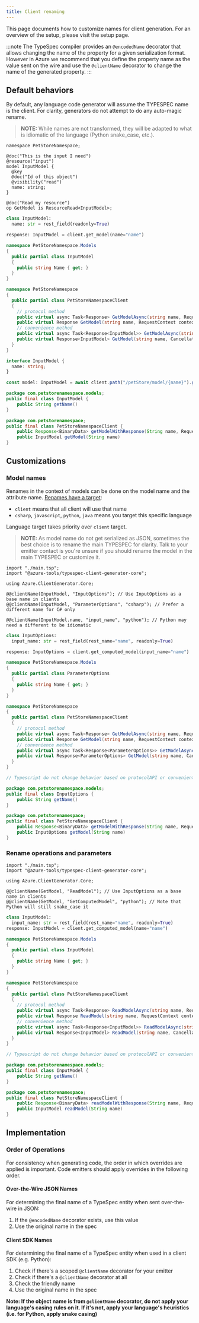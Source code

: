 ```yaml
---
title: Client renaming
---
```



This page documents how to customize names for client generation. For an overview of the setup, please visit the setup page.

:::note
The TypeSpec compiler provides an `@encodedName` decorator that allows changing the name of the property for a given serialization format.
However in Azure we recommend that you define the property name as the value sent on the wire and use the `@clientName` decorator to change the name of the generated property.
:::

## Default behaviors

By default, any language code generator will assume the TYPESPEC name is the client. For clarity, generators do not attempt to do any auto-magic rename.

> **NOTE:** While names are not transformed, they will be adapted to what is idiomatic of the language (Python snake_case, etc.).

<ClientTabs>

```typespec title=main.tsp
namespace PetStoreNamespace;

@doc("This is the input I need")
@resource("input")
model InputModel {
  @key
  @doc("Id of this object")
  @visibility("read")
  name: string;
}

@doc("Read my resource")
op GetModel is ResourceRead<InputModel>;
```

```python
class InputModel:
  name: str = rest_field(readonly=True)

response: InputModel = client.get_model(name="name")
```

```csharp
namespace PetStoreNamespace.Models
{
  public partial class InputModel
  {
    public string Name { get; }
  }
}

namespace PetStoreNamespace
{
  public partial class PetStoreNamespaceClient
  {
    // protocol method
    public virtual async Task<Response> GetModelAsync(string name, RequestContext context) {}
    public virtual Response GetModel(string name, RequestContext context) {}
    // convenience method
    public virtual async Task<Response<InputModel>> GetModelAsync(string name, CancellationToken cancellationToken = default) {}
    public virtual Response<InputModel> GetModel(string name, CancellationToken cancellationToken = default) {}
  }
}
```

```typescript
interface InputModel {
  name: string;
}

const model: InputModel = await client.path("/petStore/model/{name}").get();
```

```java
package com.petstorenamespace.models;
public final class InputModel {
    public String getName()
}

package com.petstorenamespace;
public final class PetStoreNamespaceClient {
    public Response<BinaryData> getModelWithResponse(String name, RequestOptions requestOptions)
    public InputModel getModel(String name)
}
```

</ClientTabs>

## Customizations

### Model names

Renames in the context of models can be done on the model name and the attribute name. [Renames have a target](https://microsoft.github.io/typespec/standard-library/projected-names#known-targets):

- `client` means that all client will use that name
- `csharp`, `javascript`, `python`, `java` means you target this specific language

Language target takes priority over `client` target.

> **NOTE:** As model name do not get serialized as JSON, sometimes the best choice is to rename the main TYPESPEC for clarity. Talk to your emitter contact is you're unsure
> if you should rename the model in the main TYPESPEC or customize it.

<ClientTabs>

```typespec title=client.tsp
import "./main.tsp";
import "@azure-tools/typespec-client-generator-core";

using Azure.ClientGenerator.Core;

@@clientName(InputModel, "InputOptions"); // Use InputOptions as a base name in clients
@@clientName(InputModel, "ParameterOptions", "csharp"); // Prefer a different name for C# only

@@clientName(InputModel.name, "input_name", "python"); // Python may need a different to be idiomatic
```

```python
class InputOptions:
  input_name: str = rest_field(rest_name="name", readonly=True)

response: InputOptions = client.get_computed_model(input_name="name")
```

```c#
namespace PetStoreNamespace.Models
{
  public partial class ParameterOptions
  {
    public string Name { get; }
  }
}

namespace PetStoreNamespace
{
  public partial class PetStoreNamespaceClient
  {
    // protocol method
    public virtual async Task<Response> GetModelAsync(string name, RequestContext context) {}
    public virtual Response GetModel(string name, RequestContext context) {}
    // convenience method
    public virtual async Task<Response<ParameterOptions>> GetModelAsync(string name, CancellationToken cancellationToken = default) {}
    public virtual Response<ParameterOptions> GetModel(string name, CancellationToken cancellationToken = default) {}
  }
}
```

```typescript
// Typescript do not change behavior based on protocolAPI or convenientAPI
```

```java
package com.petstorenamespace.models;
public final class InputOptions {
    public String getName()
}

package com.petstorenamespace;
public final class PetStoreNamespaceClient {
    public Response<BinaryData> getModelWithResponse(String name, RequestOptions requestOptions)
    public InputOptions getModel(String name)
}
```

</ClientTabs>

### Rename operations and parameters

<ClientTabs>

```typespec title=client.tsp
import "./main.tsp";
import "@azure-tools/typespec-client-generator-core";

using Azure.ClientGenerator.Core;

@@clientName(GetModel, "ReadModel"); // Use InputOptions as a base name in clients
@@clientName(GetModel, "GetComputedModel", "python"); // Note that Python will still snake_case it
```

```python
class InputModel:
  input_name: str = rest_field(rest_name="name", readonly=True)
response: InputModel = client.get_computed_model(name="name")
```

```csharp
namespace PetStoreNamespace.Models
{
  public partial class InputModel
  {
    public string Name { get; }
  }
}

namespace PetStoreNamespace
{
  public partial class PetStoreNamespaceClient
  {
    // protocol method
    public virtual async Task<Response> ReadModelAsync(string name, RequestContext context) {}
    public virtual Response ReadModel(string name, RequestContext context) {}
    // convenience method
    public virtual async Task<Response<InputModel>> ReadModelAsync(string name, CancellationToken cancellationToken = default) {}
    public virtual Response<InputModel> ReadModel(string name, CancellationToken cancellationToken = default) {}
  }
}
```

```typescript
// Typescript do not change behavior based on protocolAPI or convenientAPI
```

```java
package com.petstorenamespace.models;
public final class InputModel {
    public String getName()
}

package com.petstorenamespace;
public final class PetStoreNamespaceClient {
    public Response<BinaryData> readModelWithResponse(String name, RequestOptions requestOptions)
    public InputModel readModel(String name)
}
```

</ClientTabs>

## Implementation

### Order of Operations

For consistency when generating code, the order in which overrides are applied is important. Code emitters should apply overrides in the following order.

#### Over-the-Wire JSON Names

For determining the final name of a TypeSpec entity when sent over-the-wire in JSON:

1. If the `@encodedName` decorator exists, use this value
2. Use the original name in the spec

#### Client SDK Names

For determining the final name of a TypeSpec entity when used in a client SDK (e.g. Python):

1. Check if there's a scoped `@clientName` decorator for your emitter
2. Check if there's a `@clientName` decorator at all
3. Check the friendly name
4. Use the original name in the spec

**Note: If the object name is from `@clientName` decorator, do not apply your language's casing rules on it. If it's not, apply your language's heuristics (i.e. for Python, apply snake casing)**
